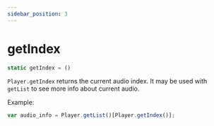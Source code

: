 ```yaml
---
sidebar_position: 3
---
```

# getIndex

```js
static getIndex = ()
```

`Player.getIndex` returns the current audio index. It may be used with `getList` to see more info about current audio.

Example:
```js
var audio_info = Player.getList()[Player.getIndex()];
```